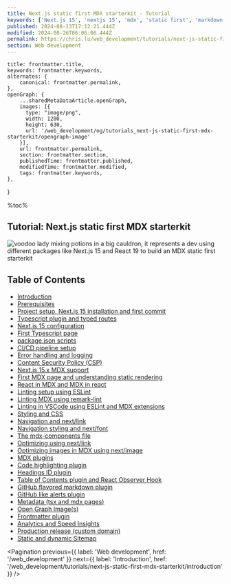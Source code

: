 ```yaml
---
title: Next.js static first MDX starterkit - Tutorial
keywords: ['Next.js 15', 'nextjs 15', 'mdx', 'static first', 'markdown', 'blog', 'starterkit', 'tutorial', 'react 19', 'react compiler', 'ssg', 'ppr']
published: 2024-08-13T17:12:21.444Z
modified: 2024-08-26T06:06:06.444Z
permalink: https://chris.lu/web_development/tutorials/next-js-static-first-mdx-starterkit
section: Web development
---
```



    title: frontmatter.title,
    keywords: frontmatter.keywords,
    alternates: {
        canonical: frontmatter.permalink,
    },
    openGraph: {
        ...sharedMetaDataArticle.openGraph,
        images: [{
          type: "image/png",
          width: 1200,
          height: 630,
          url: '/web_development/og/tutorials_next-js-static-first-mdx-starterkit/opengraph-image'
        }],
        url: frontmatter.permalink,
        section: frontmatter.section,
        publishedTime: frontmatter.published,
        modifiedTime: frontmatter.modified,
        tags: frontmatter.keywords,
    },
}

%toc%

<article>

# Tutorial: Next.js static first MDX starterkit

![voodoo lady mixing potions in a big cauldron, it represents a dev using different packages like Next.js 15 and React 19 to build an MDX static first starterkit](../../../../public/assets/images/app/web_development/tutorials/next-js-static-first-mdx-starterkit/banner.png 'voodoo lady mixing Next.js 15, React 19, Eslint 9 and MDX to create a static first starterkit potion { banner }')

## Table of Contents

* [Introduction](/web_development/tutorials/next-js-static-first-mdx-starterkit/introduction)
* [Prerequisites](/web_development/tutorials/next-js-static-first-mdx-starterkit/prerequisites)
* [Project setup, Next.js 15 installation and first commit](/web_development/tutorials/next-js-static-first-mdx-starterkit/project-setup-and-first-commit)
* [Typescript plugin and typed routes](/web_development/tutorials/next-js-static-first-mdx-starterkit/typescript-plugin-and-typed-routes)
* [Next.js 15 configuration](/web_development/tutorials/next-js-static-first-mdx-starterkit/nextjs-configuration)
* [First Typescript page](/web_development/tutorials/next-js-static-first-mdx-starterkit/first-typescript-page)
* [package.json scripts](/web_development/tutorials/next-js-static-first-mdx-starterkit/package-json-scripts)
* [CI/CD pipeline setup](/web_development/tutorials/next-js-static-first-mdx-starterkit/ci-cd-pipeline-setup)
* [Error handling and logging](/web_development/tutorials/next-js-static-first-mdx-starterkit/error-handling-and-logging)
* [Content Security Policy (CSP)](/web_development/tutorials/next-js-static-first-mdx-starterkit/content-security-policy)
* [Next.js 15.x MDX support](/web_development/tutorials/next-js-static-first-mdx-starterkit/nextjs-mdx-setup)
* [First MDX page and understanding static rendering](/web_development/tutorials/next-js-static-first-mdx-starterkit/first-mdx-page-and-understanding-static-rendering)
* [React in MDX and MDX in react](/web_development/tutorials/next-js-static-first-mdx-starterkit/react-in-mdx-and-mdx-in-react)
* [Linting setup using ESLint](/web_development/tutorials/next-js-static-first-mdx-starterkit/linting-setup-using-eslint)
* [Linting MDX using remark-lint](/web_development/tutorials/next-js-static-first-mdx-starterkit/linting-mdx-using-remark-lint)
* [Linting in VSCode using ESLint and MDX extensions](/web_development/tutorials/next-js-static-first-mdx-starterkit/linting-using-vscode-and-extensions)
* [Styling and CSS](/web_development/tutorials/next-js-static-first-mdx-starterkit/styling-and-css)
* [Navigation and next/link](/web_development/tutorials/next-js-static-first-mdx-starterkit/navigation-and-next-link)
* [Navigation styling and next/font](/web_development/tutorials/next-js-static-first-mdx-starterkit/navigation-styling-and-next-font)
* [The mdx-components file](/web_development/tutorials/next-js-static-first-mdx-starterkit/mdx-components-file)
* [Optimizing using next/link](/web_development/tutorials/next-js-static-first-mdx-starterkit/optimizing-using-next-link)
* [Optimizing images in MDX using next/image](/web_development/tutorials/next-js-static-first-mdx-starterkit/optimizing-using-next-image)
* [MDX plugins](/web_development/tutorials/next-js-static-first-mdx-starterkit/mdx-plugins)
* [Code highlighting plugin](/web_development/tutorials/next-js-static-first-mdx-starterkit/code-highlighting-plugin)
* [Headings ID plugin](/web_development/tutorials/next-js-static-first-mdx-starterkit/headings-id-plugin)
* [Table of Contents plugin and React Observer Hook](/web_development/tutorials/next-js-static-first-mdx-starterkit/table-of-contents-plugin)
* [GitHub flavored markdown plugin](/web_development/tutorials/next-js-static-first-mdx-starterkit/github-flavored-markdown-plugin)
* [GitHub like alerts plugin](/web_development/tutorials/next-js-static-first-mdx-starterkit/github-like-alerts-plugin)
* [Metadata (tsx and mdx pages)](/web_development/tutorials/next-js-static-first-mdx-starterkit/metadata)
* [Open Graph Image(s)](/web_development/tutorials/next-js-static-first-mdx-starterkit/open_graph_images)
* [Frontmatter plugin](/web_development/tutorials/next-js-static-first-mdx-starterkit/frontmatter-plugin)
* [Analytics and Speed Insights](/web_development/tutorials/next-js-static-first-mdx-starterkit/analytics_and_speed_insights)
* [Production release (custom domain)](/web_development/tutorials/next-js-static-first-mdx-starterkit/production_release)
* [Static and dynamic Sitemap](/web_development/tutorials/next-js-static-first-mdx-starterkit/sitemap_and_search_console)

<Pagination
    previous={{ label: 'Web development', href: '/web_development' }}
    next={{ label: 'Introduction', href: '/web_development/tutorials/next-js-static-first-mdx-starterkit/introduction' }}
/>

</article>
